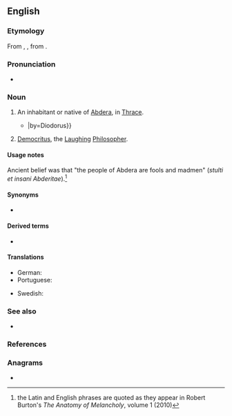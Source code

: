 ==English==

===Etymology===
From {{der|en|la|Abderita}}, {{m|la|Abderites}}, from {{der|en|grc|Ἀβδηρίτης}}.

===Pronunciation===
* {{a|US}} {{IPA|/ˈæb.dəˌɹaɪt/|lang=en}}

===Noun===
{{en-noun}}

# An inhabitant or native of [[Abdera]], in [[Thrace]].
#* {{quote-book|year=1814|title=The Historical Library of Diodorus the Sicilian|type=translation|author=G. Booth|volume=2|chapter=4|page=27|passage=To that end they entered the borders of the '''Abderites''' in another part of Thrace, and wasted and spoiled the country {{...}}|by=Diodorus}}
# {{lb|en|‘the Abderite’}} [[Democritus]], the [[laughing|Laughing]] [[philosopher|Philosopher]].

====Usage notes====
Ancient belief was that "the people of Abdera are fools and madmen" (''stulti et insani Abderitae'').<ref>the Latin and English phrases are quoted as they appear in Robert Burton's ''The Anatomy of Melancholy'', volume 1 (2010)</ref>

====Synonyms====
* {{l|en|Abderian}}

====Derived terms====
{{der-top}}
* {{l|en|abderite}}
{{der-mid}}
{{der-bottom}}

====Translations====
{{trans-top|native of Abdera, Thrace}}
* German: {{t+|de|Abderit|m}}
* Portuguese: {{t|pt|abderita|m|f}}
{{trans-mid}}
* Swedish: {{t+|sv|abderit|c}}
{{trans-bottom}}

===See also===
* {{l|en|abderian}}

===References===
<references/>

===Anagrams===
* {{anagrams|en|a=abdeeirt|ebriated|rebaited|tire bead}}